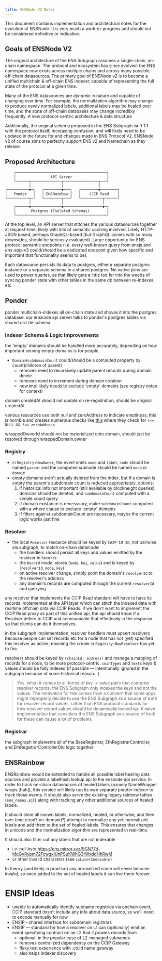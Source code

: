 ```yaml
---
title: ENSNode V2 Notes
---
```


This document contains implementation and architectural notes for the evolution of ENSNode. It is very much a work-in-progress and should not be considered definitive or indicative.

## Goals of ENSNode V2

The original architecture of the ENS Subgraph assumes a single-chain, on-chain namespace. The protocol and ecosystem has since evolved: the ENS namespace now exists across multiple chains and across many possible off-chain datasources. The primary goal of ENSNode v2 is to become a unified multichain & off-chain ENS indexer, capable of representing the full state of the protocol at a given time.

Many of the ENS datasources are _dynamic_ in nature and capable of changing over time. For example, the normalization algorithm may change to produce newly normalized labels, additional labels may be healed over time, and the state of off-chain databases may change incredibly frequently. A new protocol-centric architecture & data structure

Additionally, the original schema proposed in the ENS Subgraph isn't 1:1 with the protocol itself, increasing confusion, and will likely need to be updated in the future for and changes made in ENS Protocol V2. ENSNode v2 of course aims to perfectly support ENS v2 and Namechain as they release.

## Proposed Architecture

```
    ┌──────────────────────────────────────────┐
    │                API Server                │
    └──────┬──────────────┬────────────────┬───┘
           │              │                │
┌──────────▼─┐   ┌────────▼───┐   ┌────────▼────────┐
│   Ponder   │   │ ENSRainbow │   │    CCIP Read    │
└──────────┬─┘   └────────┬───┘   └──────────┬──────┘
           │              │                  │
    ┌──────▼──────────────▼──────────────────▼─┐
    │       Postgres (Isolated Schemas)        │
    └──────────────────────────────────────────┘
```

At the top level, an API server that stitches the various datasources together at request-time, likely with lots of semantic caching involved. Likely HTTP-JSON based, perhaps GraphQL-based (but GraphQL comes with so many downsides, should be seriously evaluated). Large opportunity for ENS protocol semantic endpoints (i.e. every well-known query from ensjs and ens-app-v3 could/should be a dedicated endpoint given how specific and important that functionality seems to be).

Each datasource persists its data to postgres, either a separate postgres instance or a separate schema in a shared postgres. No native joins are used to power queries, as that likely gets a little too far into the weeds of syncing ponder state with other tables in the same db between re-indexes, etc.

## Ponder

ponder multichain-indexes all on-chain state and shoves it into the postgres database. our ensnode api server talks to ponder's postgres tables via shared drizzle schema.

### Indexer Schema & Logic Improvements

the 'empty' domains should be handled more accurately, depending on how important serving empty domains is for people.

- `Domain#subdomainCount` could/should be a computed property by count(children of parent)
  - removes need to recursively update parent records during domain delete
  - removes need to increment during domain creation
  - new impl likely needs to exclude 'empty' domains (see registry notes for context)

domain createdAt should not update on re-registration, should be original createdAt

various resources use both null and zeroAddress to indicate emptiness, this is horrible and creates numerous checks like [this](https://github.com/ensdomains/ensjs/blob/17ab314/packages/ensjs/src/functions/subgraph/getNamesForAddress.ts#L255) where they check for `!== NULL && !== zeroAddress`

wrappedOwnerId should not be materialized onto domain, should just be resolved through wrappedDomain.owner

### Registry

- in `Registry:NewOwner`, the event emits `node` and `label`, `node` should be named `parent` and the computed subnode should be named `node` or `domain`
- empty domains aren't actually deleted from the index, but if a domain is empty the parent's subdomain count is reduced appropriately. options:
  1. if historical info not important (still available by blockheight queries), domains should be deleted, and `subdomainCount` computed with a simple count query
  2. if domain existance is necesssary, make `subdomainCount` computed with a where clause to exclude 'empty' domains
  3. if filters against subdomainCount are necessary, maybe the current logic works just fine


### Resolver

- the local `Resolver` resource should be keyed by `CAIP-10 ID`, not pairwise ala subgraph, to match on-chain datamodel
  - the handlers should persist all keys and values emitted by the resolver in `Records`
  - the `Record` model stores (`node`, `key`, `value`) and is keyed by (`resolverId`, `node`, `key`)
  - on active resolver change, simply point the domain's `resolverId` to the resolver's address
  - any domain's records are computed through the current `resolverId` and querying

any resolver that implements the CCIP Read standard will have to have its records implemented at the API layer which can stitch the indexed data with realtime offchain data via CCIP Reads. if we don't want to implement the CCIP Read proxy as part of this unified api, the api should know if a Resolver defers to CCIP and communicate that effectively in the response so that clients can do it themselves.

in the subgraph implementation, resolver handlers must upsert resolvers because people can set records etc for a node that has not (yet) specified this resolver as active, meaning the create in `Registry:NewResolver` has yet to fire.

resolvers should be keyed by `(chainId, address)` and manage a mapping of records for a node, to be more protocol-centric. `coinTypes` and `texts` keys & values should be fully indexed (if possible — intentionally ignored in the subgraph because of some historical reason...)

> Yes, when it comes to all forms of key -> value pairs that comprise resolver records, the ENS Subgraph only indexes the keys and not the values. The motivation for this comes from a concern that some apps might improperly decide to use the ENS Subgraph as a source of truth for resolver record values, rather than ENS protocol standards for how resolver record values should be dynamically looked up. A naive implementation that considers the ENS Subgraph as a source of truth for these can cause a lot of problems.

### Registrar

the subgraph implements all of the BaseRegistrar, EthRegistrarController, and EthRegistrarControllerOld logic together

## ENSRainbow

ENSRainbow would be extended to handle all possible label healing data sources and provide a labelhash lookup api to the ensnode api service. In order to track on-chain datasources of healed labels (namely NameWrapper wraps [hah]), this service will likely run its own separate ponder indexer to track those events. It should also serve the existing legacy rainbow tables (`ens_names.sql`) along with tracking any other additional sources of healed labels.

It should store all known labels, normalized, healed, or otherwise, and then over time (cron? on-demand?) attempt to normalize any yet-normalized labels and add them to the set of healed labels. This ensures that changes in unicode and the normalization algorithm are represented in real-time.

It should also filter out any labels that are not indexable
- i.e. null byte https://ens.mirror.xyz/9GN77d-MqGvRypm72FcwgxlUnPSuKWhG3rWxddHhRwM
- or other invalid characters (see `isLabelIndexable`)

In theory (and likely in practice) any normalized name will never become invalid, so once added to the set of healed labels it can live there forever.

# ENSIP Ideas

- unable to automatically identify subname registries via onchain event, CCIP standard dosn't include any info about data source, so we'll need to encode manually for now
- ENSIP - shared interface for subdomain registrars
- ENSIP — standard for how a resolver on L1 can (optionally) emit an event specifying contract on an L2 that it proxies records from
  - optional, in the popular case of L2-managed subnames
  - removes centralized dependency on the CCIP Gateway
  - flaky test experience with .cb.id name gateway
  - also helps indexer discovery
